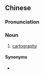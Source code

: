 {{also|制图学}}
==Chinese==
{{zh-forms|s=制图学|type=21}}

===Pronunciation===
{{zh-pron
|m=zhìtúxué
|cat=n
}}

===Noun===
{{zh-noun}}

# [[cartography]]

====Synonyms====
* {{zh-l|地圖學}}